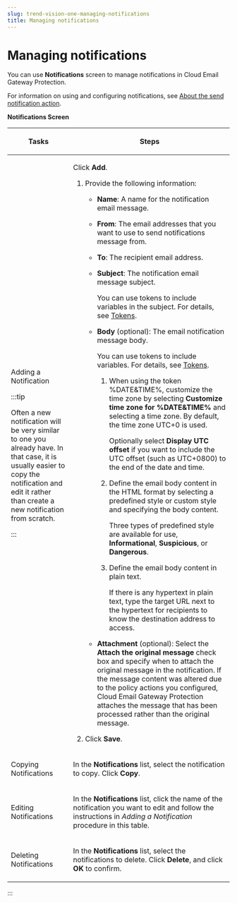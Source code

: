 ```yaml
---
slug: trend-vision-one-managing-notifications
title: Managing notifications
---
```

# Managing notifications

You can use **Notifications** screen to manage notifications in Cloud Email Gateway Protection.

For information on using and configuring notifications, see [About the send notification action](send-notification-action.mdx).

**Notifications Screen**

<table>
<colgroup>
<col style="width: 28%" />
<col style="width: 72%" />
</colgroup>
<thead>
<tr>
<th><p>Tasks</p></th>
<th><p>Steps</p></th>
</tr>
</thead>
<tbody>
<tr>
<td><p>Adding a Notification</p>


:::tip

<p>Often a new notification will be very similar to one you already have. In that case, it is usually easier to copy the notification and edit it rather than create a new notification from scratch.</p>


:::

</td>
<td><p>Click <strong>Add</strong>.</p>
<ol>
<li><p>Provide the following information:</p>
<ul>
<li><p><strong>Name</strong>: A name for the notification email message.</p></li>
<li><p><strong>From</strong>: The email addresses that you want to use to send notifications message from.</p></li>
<li><p><strong>To</strong>: The recipient email address.</p></li>
<li><p><strong>Subject</strong>: The notification email message subject.</p>
<p>You can use tokens to include variables in the subject. For details, see <a href="trend-vision-one-tokens">Tokens</a>.</p></li>
<li><p><strong>Body</strong> (optional): The email notification message body.</p>
<p>You can use tokens to include variables. For details, see <a href="trend-vision-one-tokens">Tokens</a>.</p>
<ol>
<li><p>When using the token %DATE&amp;TIME%, customize the time zone by selecting <strong>Customize time zone for %DATE&amp;TIME%</strong> and selecting a time zone. By default, the time zone UTC+0 is used.</p>
<p>Optionally select <strong>Display UTC offset</strong> if you want to include the UTC offset (such as UTC+0800) to the end of the date and time.</p></li>
<li><p>Define the email body content in the HTML format by selecting a predefined style or custom style and specifying the body content.</p>
<p>Three types of predefined style are available for use, <strong>Informational</strong>, <strong>Suspicious</strong>, or <strong>Dangerous</strong>.</p></li>
<li><p>Define the email body content in plain text.</p>
<p>If there is any hypertext in plain text, type the target URL next to the hypertext for recipients to know the destination address to access.</p></li>
</ol></li>
<li><strong>Attachment</strong> (optional): Select the <strong>Attach the original message</strong> check box and specify when to attach the original message in the notification. If the message content was altered due to the policy actions you configured, Cloud Email Gateway Protection attaches the message that has been processed rather than the original message.</li>
</ul></li>
<li><p>Click <strong>Save</strong>.</p></li>
</ol></td>
</tr>
<tr>
<td><p>Copying Notifications</p></td>
<td><p>In the <strong>Notifications</strong> list, select the notification to copy. Click <strong>Copy</strong>.</p></td>
</tr>
<tr>
<td><p>Editing Notifications</p></td>
<td><p>In the <strong>Notifications</strong> list, click the name of the notification you want to edit and follow the instructions in <em>Adding a Notification</em> procedure in this table.</p></td>
</tr>
<tr>
<td><p>Deleting Notifications</p></td>
<td><p>In the <strong>Notifications</strong> list, select the notifications to delete. Click <strong>Delete</strong>, and click <strong>OK</strong> to confirm.</p></td>
</tr>
</tbody>
</table>
:::

